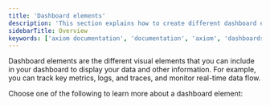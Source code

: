 ```yaml
---
title: 'Dashboard elements'
description: 'This section explains how to create different dashboard elements and add them to your dashboard.'
sidebarTitle: Overview
keywords: ['axiom documentation', 'documentation', 'axiom', 'dashboards', 'collaboration', 'queries', 'visualizations', 'filters', 'charts', 'simple query builder', 'advanced query builder']
---
```


Dashboard elements are the different visual elements that you can include in your dashboard to display your data and other information. For example, you can track key metrics, logs, and traces, and monitor real-time data flow.

Choose one of the following to learn more about a dashboard element:

<CardGroup cols={2}>
<Card
    title="Filter bar"
    icon="filter"
    href="/query-data/filters"
>
</Card>
<Card
    title="Heatmap"
    icon="grid"
    href="/dashboard-elements/heatmap"
>
</Card>
<Card
    title="Log stream"
    icon="screencast"
    href="/dashboard-elements/log-stream"
>
</Card>
<Card
    title="Monitor list"
    icon="desktop"
    href="/dashboard-elements/monitor-list"
>
</Card>
<Card
    title="Note"
    icon="note-sticky"
    href="/dashboard-elements/note"
>
</Card>
<Card
    title="Pie chart"
    icon="chart-pie"
    href="/dashboard-elements/pie-chart"
>
</Card>
<Card
    title="Scatter plot"
    icon="chart-scatter"
    href="/dashboard-elements/scatter-plot"
>
</Card>
<Card
    title="Statistic"
    icon="1"
    href="/dashboard-elements/statistic"
>
</Card>
<Card
    title="Table"
    icon="table"
    href="/dashboard-elements/table"
>
</Card>
<Card
    title="Time series"
    icon="chart-line"
    href="/dashboard-elements/time-series"
>
</Card>
</CardGroup>